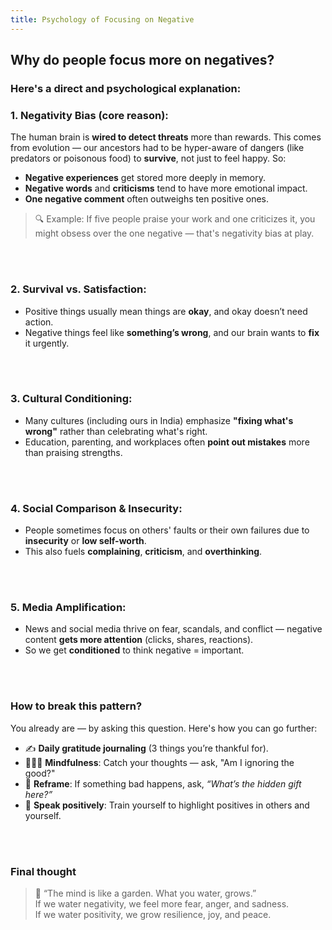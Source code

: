 ```yaml
---
title: Psychology of Focusing on Negative
---
```



<QA question="Why do most of the people focus more on negatives rather than positives?">

## Why do people focus more on negatives?
### Here's a direct and psychological explanation:

### 1. **Negativity Bias** (core reason):

The human brain is **wired to detect threats** more than rewards. This comes from evolution — our ancestors had to be hyper-aware of dangers (like predators or poisonous food) to **survive**, not just to feel happy. So:

- **Negative experiences** get stored more deeply in memory.
- **Negative words** and **criticisms** tend to have more emotional impact.
- **One negative comment** often outweighs ten positive ones.

> 🔍 Example: If five people praise your work and one criticizes it, you might obsess over the one negative — that's negativity bias at play.

<br /><br />

### 2. **Survival vs. Satisfaction**:

- Positive things usually mean things are **okay**, and okay doesn’t need action.
- Negative things feel like **something’s wrong**, and our brain wants to **fix** it urgently.

<br /><br />

### 3. **Cultural Conditioning**:

- Many cultures (including ours in India) emphasize **"fixing what's wrong"** rather than celebrating what's right.
- Education, parenting, and workplaces often **point out mistakes** more than praising strengths.

<br /><br />

### 4. **Social Comparison & Insecurity**:

- People sometimes focus on others' faults or their own failures due to **insecurity** or **low self-worth**.
- This also fuels **complaining**, **criticism**, and **overthinking**.

<br /><br />

### 5. **Media Amplification**:

- News and social media thrive on fear, scandals, and conflict — negative content **gets more attention** (clicks, shares, reactions).
- So we get **conditioned** to think negative = important.

<br /><br />

### How to break this pattern?

You already are — by asking this question. Here's how you can go further:

- ✍️ **Daily gratitude journaling** (3 things you’re thankful for).
- 🧘🏽‍♂️ **Mindfulness**: Catch your thoughts — ask, "Am I ignoring the good?"
- 🧠 **Reframe**: If something bad happens, ask, *“What’s the hidden gift here?”*
- 💬 **Speak positively**: Train yourself to highlight positives in others and yourself.

<br /><br />

### Final thought

> 🌱 “The mind is like a garden. What you water, grows.”  
> If we water negativity, we feel more fear, anger, and sadness.  
> If we water positivity, we grow resilience, joy, and peace.

</QA>
